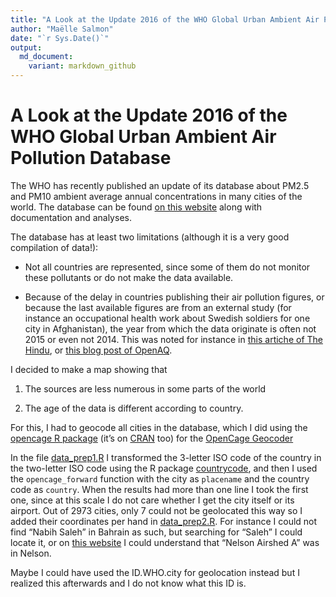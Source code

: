 ```yaml
---
title: "A Look at the Update 2016 of the WHO Global Urban Ambient Air Pollution Database"
author: "Maëlle Salmon"
date: "`r Sys.Date()`"
output:
  md_document:
    variant: markdown_github
---
```

A Look at the Update 2016 of the WHO Global Urban Ambient Air Pollution Database
================================================================================

The WHO has recently published an update of its database about PM2.5 and PM10 ambient average annual concentrations in many cities of the world. The database can be found [on this website](http://www.who.int/phe/health_topics/outdoorair/databases/cities/en/) along with documentation and analyses.

The database has at least two limitations (although it is a very good compilation of data!):

* Not all countries are represented, since some of them do not monitor these pollutants or do not make the data available.

* Because of the delay in countries publishing their air pollution figures, or because the last available figures are from an external study (for instance an occupational health work about Swedish soldiers for one city in Afghanistan), the year from which the data originate is often not 2015 or even not 2014. This was noted for instance in [this artiche of The Hindu](http://www.thehindu.com/news/cities/Delhi/outdated-data-misleading-experts/article8598361.ece?utm_source=RSS_Feed&utm_medium=RSS&utm_campaign=RSS_Syndication&utm_source=twitterfeed&utm_medium=twitter), or [this blog post of OpenAQ](https://medium.com/@openaq/surprising-make-up-of-yearly-air-quality-data-from-most-recent-who-report-61ae780df2ce#.8f4n8g6fd).

I decided to make a map showing that

1) The sources are less numerous in some parts of the world

2) The age of the data is different according to country.

For this, I had to geocode all cities in the database, which I did using the [opencage R package](https://github.com/ropenscilabs/opencage) (it's on [CRAN](https://cran.r-project.org/web/packages/opencage/index.html) too) for the [OpenCage Geocoder](https://geocoder.opencagedata.com/)

In the file [data_prep1.R](data_prep1.R) I transformed the 3-letter ISO code of the country in the two-letter ISO code using the R package [countrycode](https://cran.r-project.org/web/packages/countrycode/index.html), and then I used the `opencage_forward` function with the city as `placename` and the country code as `country`. When the results had more than one line I took the first one, since at this scale I do not care whether I get the city itself or its airport. Out of 2973 cities, only 7 could not be geolocated this way so I added their coordinates per hand in [data_prep2.R](data_prep2.R). For instance I could not find "Nabih Saleh" in Bahrain as such, but searching for "Saleh" I could locate it, or on [this website](http://nelson.govt.nz/environment/air-quality/air-monitoring/airsheds-in-nelson/) I could understand that "Nelson Airshed A" was in Nelson.

Maybe I could have used the ID.WHO.city for geolocation instead but I realized this afterwards and I do not know what this ID is.

